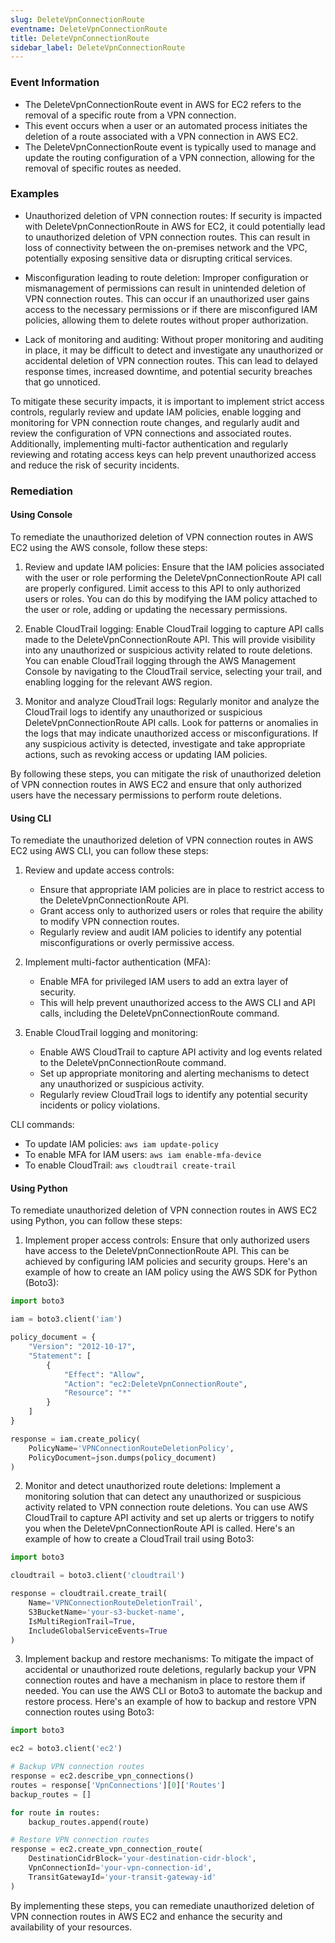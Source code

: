 ```yaml
--- 
slug: DeleteVpnConnectionRoute
eventname: DeleteVpnConnectionRoute
title: DeleteVpnConnectionRoute
sidebar_label: DeleteVpnConnectionRoute
---
```

                       
### Event Information

- The DeleteVpnConnectionRoute event in AWS for EC2 refers to the removal of a specific route from a VPN connection.
- This event occurs when a user or an automated process initiates the deletion of a route associated with a VPN connection in AWS EC2.
- The DeleteVpnConnectionRoute event is typically used to manage and update the routing configuration of a VPN connection, allowing for the removal of specific routes as needed.


### Examples

- Unauthorized deletion of VPN connection routes: If security is impacted with DeleteVpnConnectionRoute in AWS for EC2, it could potentially lead to unauthorized deletion of VPN connection routes. This can result in loss of connectivity between the on-premises network and the VPC, potentially exposing sensitive data or disrupting critical services.

- Misconfiguration leading to route deletion: Improper configuration or mismanagement of permissions can result in unintended deletion of VPN connection routes. This can occur if an unauthorized user gains access to the necessary permissions or if there are misconfigured IAM policies, allowing them to delete routes without proper authorization.

- Lack of monitoring and auditing: Without proper monitoring and auditing in place, it may be difficult to detect and investigate any unauthorized or accidental deletion of VPN connection routes. This can lead to delayed response times, increased downtime, and potential security breaches that go unnoticed.

To mitigate these security impacts, it is important to implement strict access controls, regularly review and update IAM policies, enable logging and monitoring for VPN connection route changes, and regularly audit and review the configuration of VPN connections and associated routes. Additionally, implementing multi-factor authentication and regularly reviewing and rotating access keys can help prevent unauthorized access and reduce the risk of security incidents.

### Remediation

#### Using Console

To remediate the unauthorized deletion of VPN connection routes in AWS EC2 using the AWS console, follow these steps:

1. Review and update IAM policies: Ensure that the IAM policies associated with the user or role performing the DeleteVpnConnectionRoute API call are properly configured. Limit access to this API to only authorized users or roles. You can do this by modifying the IAM policy attached to the user or role, adding or updating the necessary permissions.

2. Enable CloudTrail logging: Enable CloudTrail logging to capture API calls made to the DeleteVpnConnectionRoute API. This will provide visibility into any unauthorized or suspicious activity related to route deletions. You can enable CloudTrail logging through the AWS Management Console by navigating to the CloudTrail service, selecting your trail, and enabling logging for the relevant AWS region.

3. Monitor and analyze CloudTrail logs: Regularly monitor and analyze the CloudTrail logs to identify any unauthorized or suspicious DeleteVpnConnectionRoute API calls. Look for patterns or anomalies in the logs that may indicate unauthorized access or misconfigurations. If any suspicious activity is detected, investigate and take appropriate actions, such as revoking access or updating IAM policies.

By following these steps, you can mitigate the risk of unauthorized deletion of VPN connection routes in AWS EC2 and ensure that only authorized users have the necessary permissions to perform route deletions.

#### Using CLI

To remediate the unauthorized deletion of VPN connection routes in AWS EC2 using AWS CLI, you can follow these steps:

1. Review and update access controls:
   - Ensure that appropriate IAM policies are in place to restrict access to the DeleteVpnConnectionRoute API.
   - Grant access only to authorized users or roles that require the ability to modify VPN connection routes.
   - Regularly review and audit IAM policies to identify any potential misconfigurations or overly permissive access.

2. Implement multi-factor authentication (MFA):
   - Enable MFA for privileged IAM users to add an extra layer of security.
   - This will help prevent unauthorized access to the AWS CLI and API calls, including the DeleteVpnConnectionRoute command.

3. Enable CloudTrail logging and monitoring:
   - Enable AWS CloudTrail to capture API activity and log events related to the DeleteVpnConnectionRoute command.
   - Set up appropriate monitoring and alerting mechanisms to detect any unauthorized or suspicious activity.
   - Regularly review CloudTrail logs to identify any potential security incidents or policy violations.

CLI commands:
- To update IAM policies: `aws iam update-policy`
- To enable MFA for IAM users: `aws iam enable-mfa-device`
- To enable CloudTrail: `aws cloudtrail create-trail`

#### Using Python

To remediate unauthorized deletion of VPN connection routes in AWS EC2 using Python, you can follow these steps:

1. Implement proper access controls: Ensure that only authorized users have access to the DeleteVpnConnectionRoute API. This can be achieved by configuring IAM policies and security groups. Here's an example of how to create an IAM policy using the AWS SDK for Python (Boto3):

```python
import boto3

iam = boto3.client('iam')

policy_document = {
    "Version": "2012-10-17",
    "Statement": [
        {
            "Effect": "Allow",
            "Action": "ec2:DeleteVpnConnectionRoute",
            "Resource": "*"
        }
    ]
}

response = iam.create_policy(
    PolicyName='VPNConnectionRouteDeletionPolicy',
    PolicyDocument=json.dumps(policy_document)
)
```

2. Monitor and detect unauthorized route deletions: Implement a monitoring solution that can detect any unauthorized or suspicious activity related to VPN connection route deletions. You can use AWS CloudTrail to capture API activity and set up alerts or triggers to notify you when the DeleteVpnConnectionRoute API is called. Here's an example of how to create a CloudTrail trail using Boto3:

```python
import boto3

cloudtrail = boto3.client('cloudtrail')

response = cloudtrail.create_trail(
    Name='VPNConnectionRouteDeletionTrail',
    S3BucketName='your-s3-bucket-name',
    IsMultiRegionTrail=True,
    IncludeGlobalServiceEvents=True
)
```

3. Implement backup and restore mechanisms: To mitigate the impact of accidental or unauthorized route deletions, regularly backup your VPN connection routes and have a mechanism in place to restore them if needed. You can use the AWS CLI or Boto3 to automate the backup and restore process. Here's an example of how to backup and restore VPN connection routes using Boto3:

```python
import boto3

ec2 = boto3.client('ec2')

# Backup VPN connection routes
response = ec2.describe_vpn_connections()
routes = response['VpnConnections'][0]['Routes']
backup_routes = []

for route in routes:
    backup_routes.append(route)

# Restore VPN connection routes
response = ec2.create_vpn_connection_route(
    DestinationCidrBlock='your-destination-cidr-block',
    VpnConnectionId='your-vpn-connection-id',
    TransitGatewayId='your-transit-gateway-id'
)
```

By implementing these steps, you can remediate unauthorized deletion of VPN connection routes in AWS EC2 and enhance the security and availability of your resources.


 